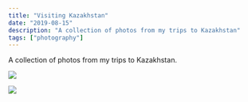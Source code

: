 ```yaml
---
title: "Visiting Kazakhstan"
date: "2019-08-15"
description: "A collection of photos from my trips to Kazakhstan"
tags: ["photography"]
---
```


A collection of photos from my trips to Kazakhstan.

<Img
  src="/images/posts/astana-expo.jpg"
  width={2154}
  height={3232}
  caption="The Sphere (Astana) - August 2019"
/>

<Img
  src="/images/posts/forest-semipalatinsk.jpeg"
  width={2154}
  height={1632}
  caption="Forest in Semipalatinsk - September 2018"
/>
